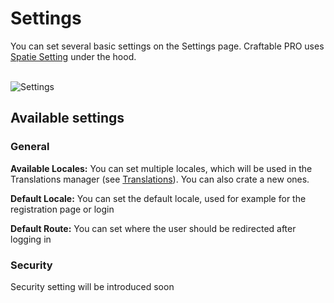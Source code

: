 
# Settings

You can set several basic settings on the Settings page. Craftable PRO uses [Spatie Setting](https://github.com/spatie/laravel-settings) under the hood.

<br />
<Image alt="Settings" src="/images/settings.png" />

## Available settings

### General

**Available Locales:** You can set multiple locales, which will be used in the Translations manager (see [Translations](/basic-features/translations)). You can also crate a new ones.

**Default Locale:** You can set the default locale, used for example for the registration page or login

**Default Route:** You can set where the user should be redirected after logging in

### Security

<Callout type="info">Security setting will be introduced soon</Callout>
